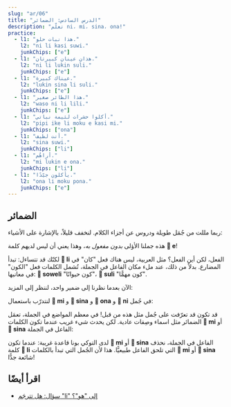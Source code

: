 ```yaml
---
slug: "ar/06"
title: "الدرس السادس: الضمائر"
description: "تعلّم ni، mi، sina، ona!"
practice:
  - l1: "هذا نبات حلو."
    l2: "ni li kasi suwi."
    junkChips: ["e"]
  - l1: "هذان عينان كبيرتان."
    l2: "ni li lukin suli."
    junkChips: ["e"]
  - l1: "عيناك كبيرة."
    l2: "lukin sina li suli."
    junkChips: ["e"]
  - l1: "هذا الطائر صغير."
    l2: "waso ni li lili."
    junkChips: ["e"]
  - l1: "أكلوا حشرات لئيمة نباتي."
    l2: "pipi ike li moku e kasi mi."
    junkChips: ["ona"]
  - l1: "أنت لطيف."
    l2: "sina suwi."
    junkChips: ["li"]
  - l1: "أراهُم."
    l2: "mi lukin e ona."
    junkChips: ["li"]
  - l1: "يأكلون جيّدًا."
    l2: "ona li moku pona."
    junkChips: ["e"]
---
```



## الضمائر

ربما مللت من جُمَل طويلة ودروس عن أجزاء الكلام. لنخفف قليلاً، بالإشارة على الأشياء:

<List>
  <Word sl="ni" m="هذا، هذه، هذان، هاتان، هؤلاء" />
  <Sentence sl="ni li soweli." m="هذا حيوان." />
  <Sentence sl="ni li kasi." m="هذا نبات." />
  <Sentence sl="ni li moku suwi." m="هذا طعام حلو." />
  <Sentence sl="ni li suli." m="هذا مهم." />
  <Sentence sl="ni li pona wawa." m="هذا رائع للغاية." />
</List>

هذه جملنا الأؤلى _بدون مفعول به_، وهذا يعني أن ليس لديهم كلمة **󱤉 e**!

لكنّك قد تتساءل: تبدأ **󱤧 li** الفعل، لكن أين الفعل؟ مثل العربية، ليس هناك فعل "كان" في المضارع. بدلاً من ذلك، عند ملء مكان الفاعل في الجملة، تُشمل الكلمات فعل "الكون" في معانيها: **󱥢 soweli** "كون حيوانًا"، **󱥣 suli** "كون مهمًّا".

الآن بعدما نظرنا إلى ضمير واحد، لننظر إلى المزيد:

<List>
  <Word sl="mi" m="أنا، نحن؛ إلي، لنا" />
  <Word sl="sina" m="أنت، أنتم؛ لك، لكم" />
  <Word sl="ona" m="هو، هي، هم؛ له، لها، لهم" />
</List>

لنتدرّب باستعمال **󱤴 mi** و **󱥞 sina** و **󱥆 ona** و **󱥁 ni** في جُمل:

<List>
  <Sentence sl="kasi ni li suli." m="هذا النبات كبيرًا." />
  <Sentence sl="sona sina li wawa." m="علْمك رائعًا." />
  <Sentence sl="pipi ni li pipi mi." m="هذه الحشرة حشرتي." />
  <Sentence sl="waso sina li lukin e mi." m="طائرك يراني." />
  <Sentence sl="waso li moku e pipi ni." m="يأكل الطائر هذه الحشرة." />
  <Sentence sl="soweli mi li moku e kasi ona." m="يأكل حيواني نباته." />
</List>

قد تكون قد تعرّفت على جُمل مثل هذه من قبل! في معظم المواضع في الجملة، تعمَل الضمائر مثل اسماء وصِفات عادية. لكن يحدث شيء غريب عندما تكون الكلمات **󱤴 mi** أو **󱥞 sina** الفاعل في الجملة:

<List>
  <Sentence sl="mi wawa." m="أنا قويًا." />
  <Sentence sl="sina lukin e moku." m="ترى طعام." />
  <Sentence sl="mi sona e kasi suli." m="أعرف النبات الكبير." />
  <Sentence sl="sina sona e suli kasi." m="تعرف حجم النبات." />
</List>

لدى التوكي بونا قاعدة غريبة: عندما تكون **󱤴 mi** أو **󱥞 sina** الفاعل في الجملة، نحذف كلمة **󱤧 li** التي تلحق الفاعل طبيعيًّا. هذا لأن الجُمل التي تبدأ بالكلمات **󱤴 mi** أو **󱥞 sina** شائعة جدًّا!

<Practice exercises={frontmatter.practice} />

## اقرأ أيضًا
* [سؤال: هل تترجَم "li" إلى "هو"؟](/ar/li-and-is/)
